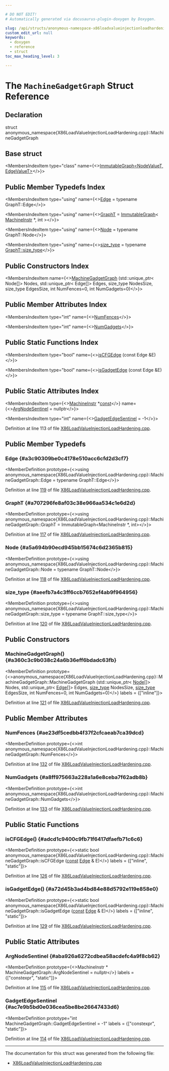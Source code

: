 ```yaml
---

# DO NOT EDIT!
# Automatically generated via docusaurus-plugin-doxygen by Doxygen.

slug: /api/structs/anonymous-namespace-x86loadvalueinjectionloadhardening-cpp-/machinegadgetgraph
custom_edit_url: null
keywords:
  - doxygen
  - reference
  - struct
toc_max_heading_level: 3

---
```





# The `MachineGadgetGraph` Struct Reference

<DoxygenPage pluginConfig={pluginConfig}>



## Declaration

<CodeBlock>struct anonymous_namespace{X86LoadValueInjectionLoadHardening.cpp}::MachineGadgetGraph</CodeBlock>

## Base struct

<MembersIndex>

<MembersIndexItem
  type="class"
  name={<><a href="/docs/api/classes/llvm/immutablegraph">ImmutableGraph&lt;NodeValueT, EdgeValueT&gt;</a></>}>
</MembersIndexItem>

</MembersIndex>

## Public Member Typedefs Index

<MembersIndex>

<MembersIndexItem
  type="using"
  name={<><a href="#a3c90309be0c4178e510acc6cfd2d3cf7">Edge</a> = typename GraphT::Edge</>}>
</MembersIndexItem>

<MembersIndexItem
  type="using"
  name={<><a href="#a707296fe8af03c38e966aa534c1e6d2d">GraphT</a> = <a href="/docs/api/classes/llvm/immutablegraph">ImmutableGraph</a>&lt; <a href="/docs/api/classes/llvm/machineinstr">MachineInstr</a> &#42;, int &gt;</>}>
</MembersIndexItem>

<MembersIndexItem
  type="using"
  name={<><a href="#a5a694b90ecd945bb15674c6d2365b815">Node</a> = typename GraphT::Node</>}>
</MembersIndexItem>

<MembersIndexItem
  type="using"
  name={<><a href="#aeefb7a4c3ff6ccb7652ef4ab9f964956">size&#95;type</a> = typename <a href="/docs/api/classes/llvm/immutablegraph/#a6000637a017edb428a4b49d690351e42">GraphT::size&#95;type</a></>}>
</MembersIndexItem>

</MembersIndex>

## Public Constructors Index

<MembersIndex>

<MembersIndexItem
  name={<><a href="#a360c3c9b038c24a6b36eff6bdadc63fb">MachineGadgetGraph</a> (std::unique&#95;ptr&lt; Node&#91;&#93;&gt; Nodes, std::unique&#95;ptr&lt; Edge&#91;&#93;&gt; Edges, size&#95;type NodesSize, size&#95;type EdgesSize, int NumFences=0, int NumGadgets=0)</>}>
</MembersIndexItem>

</MembersIndex>

## Public Member Attributes Index

<MembersIndex>

<MembersIndexItem
  type="int"
  name={<><a href="#ae23df5cedbb4f37f2cfcaeab7ca39dcd">NumFences</a></>}>
</MembersIndexItem>

<MembersIndexItem
  type="int"
  name={<><a href="#a8ff975663a228a1a6e8ceba7f62adb8b">NumGadgets</a></>}>
</MembersIndexItem>

</MembersIndex>

## Public Static Functions Index

<MembersIndex>

<MembersIndexItem
  type="bool"
  name={<><a href="#adcd1c9400c9fb71f6417dfaefb71c6c6">isCFGEdge</a> (const Edge &amp;E)</>}>
</MembersIndexItem>

<MembersIndexItem
  type="bool"
  name={<><a href="#a72d45b3ad4bd84e88d5792e119e858e0">isGadgetEdge</a> (const Edge &amp;E)</>}>
</MembersIndexItem>

</MembersIndex>

## Public Static Attributes Index

<MembersIndex>

<MembersIndexItem
  type={<><a href="/docs/api/classes/llvm/machineinstr">MachineInstr</a> &#42;<a href="/docs/api/files/lib/lib/target/lib/target/aarch64/aarch64promoteconstant-cpp/#a90f8350fecae261c25be85d38b451bff">const</a></>}
  name={<><a href="#aba926a6272cdbea58acdefc4a9f8cb62">ArgNodeSentinel</a> = nullptr</>}>
</MembersIndexItem>

<MembersIndexItem
  type="int"
  name={<><a href="#ac7e9b5bd0e036cea5be8be26647433d6">GadgetEdgeSentinel</a> = -1</>}>
</MembersIndexItem>

</MembersIndex>


Definition at line 113 of file <a href="/docs/api/files/lib/lib/target/lib/target/x86/x86loadvalueinjectionloadhardening-cpp">X86LoadValueInjectionLoadHardening.cpp</a>.

<SectionDefinition>

## Public Member Typedefs

### Edge {#a3c90309be0c4178e510acc6cfd2d3cf7}

<MemberDefinition
  prototype={<>using anonymous&#95;namespace&#123;X86LoadValueInjectionLoadHardening.cpp&#125;::MachineGadgetGraph::Edge =  typename GraphT::Edge</>}>

Definition at line <a href="/docs/api/files/lib/lib/target/lib/target/x86/x86loadvalueinjectionloadhardening-cpp/#l00119">119</a> of file <a href="/docs/api/files/lib/lib/target/lib/target/x86/x86loadvalueinjectionloadhardening-cpp">X86LoadValueInjectionLoadHardening.cpp</a>.
</MemberDefinition>

### GraphT {#a707296fe8af03c38e966aa534c1e6d2d}

<MemberDefinition
  prototype={<>using anonymous&#95;namespace&#123;X86LoadValueInjectionLoadHardening.cpp&#125;::MachineGadgetGraph::GraphT =  ImmutableGraph&lt;MachineInstr &#42;, int&gt;</>}>

Definition at line <a href="/docs/api/files/lib/lib/target/lib/target/x86/x86loadvalueinjectionloadhardening-cpp/#l00117">117</a> of file <a href="/docs/api/files/lib/lib/target/lib/target/x86/x86loadvalueinjectionloadhardening-cpp">X86LoadValueInjectionLoadHardening.cpp</a>.
</MemberDefinition>

### Node {#a5a694b90ecd945bb15674c6d2365b815}

<MemberDefinition
  prototype={<>using anonymous&#95;namespace&#123;X86LoadValueInjectionLoadHardening.cpp&#125;::MachineGadgetGraph::Node =  typename GraphT::Node</>}>

Definition at line <a href="/docs/api/files/lib/lib/target/lib/target/x86/x86loadvalueinjectionloadhardening-cpp/#l00118">118</a> of file <a href="/docs/api/files/lib/lib/target/lib/target/x86/x86loadvalueinjectionloadhardening-cpp">X86LoadValueInjectionLoadHardening.cpp</a>.
</MemberDefinition>

### size&#95;type {#aeefb7a4c3ff6ccb7652ef4ab9f964956}

<MemberDefinition
  prototype={<>using anonymous&#95;namespace&#123;X86LoadValueInjectionLoadHardening.cpp&#125;::MachineGadgetGraph::size&#95;type =  typename GraphT::size&#95;type</>}>

Definition at line <a href="/docs/api/files/lib/lib/target/lib/target/x86/x86loadvalueinjectionloadhardening-cpp/#l00120">120</a> of file <a href="/docs/api/files/lib/lib/target/lib/target/x86/x86loadvalueinjectionloadhardening-cpp">X86LoadValueInjectionLoadHardening.cpp</a>.
</MemberDefinition>

</SectionDefinition>

<SectionDefinition>

## Public Constructors

### MachineGadgetGraph() {#a360c3c9b038c24a6b36eff6bdadc63fb}

<MemberDefinition
  prototype={<>anonymous&#95;namespace&#123;X86LoadValueInjectionLoadHardening.cpp&#125;::MachineGadgetGraph::MachineGadgetGraph (std::unique&#95;ptr&lt; <a href="#a5a694b90ecd945bb15674c6d2365b815">Node</a>&#91;&#93;&gt; Nodes, std::unique&#95;ptr&lt; <a href="#a3c90309be0c4178e510acc6cfd2d3cf7">Edge</a>&#91;&#93;&gt; Edges, <a href="#aeefb7a4c3ff6ccb7652ef4ab9f964956">size&#95;type</a> NodesSize, <a href="#aeefb7a4c3ff6ccb7652ef4ab9f964956">size&#95;type</a> EdgesSize, int NumFences=0, int NumGadgets=0)</>}
  labels = {["inline"]}>

Definition at line <a href="/docs/api/files/lib/lib/target/lib/target/x86/x86loadvalueinjectionloadhardening-cpp/#l00121">121</a> of file <a href="/docs/api/files/lib/lib/target/lib/target/x86/x86loadvalueinjectionloadhardening-cpp">X86LoadValueInjectionLoadHardening.cpp</a>.
</MemberDefinition>

</SectionDefinition>

<SectionDefinition>

## Public Member Attributes

### NumFences {#ae23df5cedbb4f37f2cfcaeab7ca39dcd}

<MemberDefinition
  prototype={<>int anonymous&#95;namespace&#123;X86LoadValueInjectionLoadHardening.cpp&#125;::MachineGadgetGraph::NumFences</>}>

Definition at line <a href="/docs/api/files/lib/lib/target/lib/target/x86/x86loadvalueinjectionloadhardening-cpp/#l00132">132</a> of file <a href="/docs/api/files/lib/lib/target/lib/target/x86/x86loadvalueinjectionloadhardening-cpp">X86LoadValueInjectionLoadHardening.cpp</a>.
</MemberDefinition>

### NumGadgets {#a8ff975663a228a1a6e8ceba7f62adb8b}

<MemberDefinition
  prototype={<>int anonymous&#95;namespace&#123;X86LoadValueInjectionLoadHardening.cpp&#125;::MachineGadgetGraph::NumGadgets</>}>

Definition at line <a href="/docs/api/files/lib/lib/target/lib/target/x86/x86loadvalueinjectionloadhardening-cpp/#l00133">133</a> of file <a href="/docs/api/files/lib/lib/target/lib/target/x86/x86loadvalueinjectionloadhardening-cpp">X86LoadValueInjectionLoadHardening.cpp</a>.
</MemberDefinition>

</SectionDefinition>

<SectionDefinition>

## Public Static Functions

### isCFGEdge() {#adcd1c9400c9fb71f6417dfaefb71c6c6}

<MemberDefinition
  prototype={<>static bool anonymous&#95;namespace&#123;X86LoadValueInjectionLoadHardening.cpp&#125;::MachineGadgetGraph::isCFGEdge (<a href="/docs/api/files/lib/lib/target/lib/target/aarch64/aarch64promoteconstant-cpp/#a90f8350fecae261c25be85d38b451bff">const</a> <a href="#a3c90309be0c4178e510acc6cfd2d3cf7">Edge</a> &amp; E)</>}
  labels = {["inline", "static"]}>

Definition at line <a href="/docs/api/files/lib/lib/target/lib/target/x86/x86loadvalueinjectionloadhardening-cpp/#l00126">126</a> of file <a href="/docs/api/files/lib/lib/target/lib/target/x86/x86loadvalueinjectionloadhardening-cpp">X86LoadValueInjectionLoadHardening.cpp</a>.
</MemberDefinition>

### isGadgetEdge() {#a72d45b3ad4bd84e88d5792e119e858e0}

<MemberDefinition
  prototype={<>static bool anonymous&#95;namespace&#123;X86LoadValueInjectionLoadHardening.cpp&#125;::MachineGadgetGraph::isGadgetEdge (<a href="/docs/api/files/lib/lib/target/lib/target/aarch64/aarch64promoteconstant-cpp/#a90f8350fecae261c25be85d38b451bff">const</a> <a href="#a3c90309be0c4178e510acc6cfd2d3cf7">Edge</a> &amp; E)</>}
  labels = {["inline", "static"]}>

Definition at line <a href="/docs/api/files/lib/lib/target/lib/target/x86/x86loadvalueinjectionloadhardening-cpp/#l00129">129</a> of file <a href="/docs/api/files/lib/lib/target/lib/target/x86/x86loadvalueinjectionloadhardening-cpp">X86LoadValueInjectionLoadHardening.cpp</a>.
</MemberDefinition>

</SectionDefinition>

<SectionDefinition>

## Public Static Attributes

### ArgNodeSentinel {#aba926a6272cdbea58acdefc4a9f8cb62}

<MemberDefinition
  prototype={<>MachineInstr &#42; MachineGadgetGraph::ArgNodeSentinel = nullptr</>}
  labels = {["constexpr", "static"]}>

Definition at line <a href="/docs/api/files/lib/lib/target/lib/target/x86/x86loadvalueinjectionloadhardening-cpp/#l00115">115</a> of file <a href="/docs/api/files/lib/lib/target/lib/target/x86/x86loadvalueinjectionloadhardening-cpp">X86LoadValueInjectionLoadHardening.cpp</a>.
</MemberDefinition>

### GadgetEdgeSentinel {#ac7e9b5bd0e036cea5be8be26647433d6}

<MemberDefinition
  prototype="int MachineGadgetGraph::GadgetEdgeSentinel = -1"
  labels = {["constexpr", "static"]}>

Definition at line <a href="/docs/api/files/lib/lib/target/lib/target/x86/x86loadvalueinjectionloadhardening-cpp/#l00114">114</a> of file <a href="/docs/api/files/lib/lib/target/lib/target/x86/x86loadvalueinjectionloadhardening-cpp">X86LoadValueInjectionLoadHardening.cpp</a>.
</MemberDefinition>

</SectionDefinition>

<hr/>

The documentation for this struct was generated from the following file:

<ul>
<li><a href="/docs/api/files/lib/lib/target/lib/target/x86/x86loadvalueinjectionloadhardening-cpp">X86LoadValueInjectionLoadHardening.cpp</a></li>
</ul>

</DoxygenPage>
